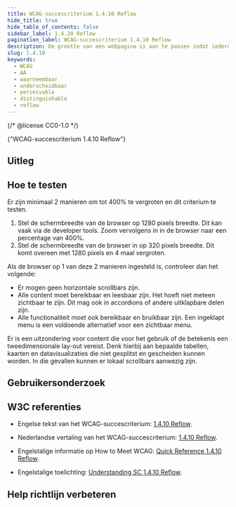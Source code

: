 ```yaml
---
title: WCAG-succescriterium 1.4.10 Reflow
hide_title: true
hide_table_of_contents: false
sidebar_label: 1.4.10 Reflow
pagination_label: WCAG-succescriterium 1.4.10 Reflow
description: De grootte van een webpagina is aan te passen zodat iedereen informatie kan onderscheiden.
slug: 1.4.10
keywords:
  - WCAG
  - AA
  - waarneembaar
  - onderscheidbaar
  - perceivable
  - distinguishable
  - reflow
---
```


{/* @license CC0-1.0 */}


<WcagHeadingGroup level={1} conformanceLevel="Niveau AA">
  {"WCAG-succescriterium 1.4.10 Reflow"}
</WcagHeadingGroup>

## Uitleg

<Summary />

## Hoe te testen

Er zijn minimaal 2 manieren om tot 400% te vergroten en dit criterium te testen.

1. Stel de schermbreedte van de browser op 1280 pixels breedte. Dit kan vaak via de developer tools. Zoom vervolgens in in de browser naar een percentage van 400%.
2. Stel de schermbreedte van de browser in op 320 pixels breedte. Dit komt overeen met 1280 pixels en 4 maal vergroten.

Als de browser op 1 van deze 2 manieren ingesteld is, controleer dan het volgende:

- Er mogen geen horizontale scrollbars zijn.
- Alle content moet bereikbaar en leesbaar zijn. Het hoeft niet meteen zichtbaar te zijn. Dit mag ook in accordions of andere uitklapbare delen zijn.
- Alle functionaliteit moet ook bereikbaar en bruikbaar zijn. Een ingeklapt menu is een voldoende alternatief voor een zichtbaar menu.

Er is een uitzondering voor content die voor het gebruik of de betekenis een tweedimensionale lay-out vereist. Denk hierbij aan bepaalde tabellen, kaarten en datavisualizaties die niet gesplitst en gescheiden kunnen worden. In die gevallen kunnen er lokaal scrollbars aanwezig zijn.

## Gebruikersonderzoek

<CTAGebruikersonderzoek />

## W3C referenties

- Engelse tekst van het WCAG-succescriterium: [<span lang="en">1.4.10 Reflow</span>](https://www.w3.org/TR/WCAG22/#reflow).
- Nederlandse vertaling van het WCAG-succescriterium: [1.4.10 Reflow](https://www.w3.org/Translations/WCAG22-nl/#reflow).
- Engelstalige informatie op <span lang="en">How to Meet WCAG</span>: [<span lang="en">Quick Reference 1.4.10 Reflow</span>](https://www.w3.org/WAI/WCAG22/quickref/#reflow).
- Engelstalige toelichting: [<span lang="en">Understanding SC 1.4.10 Reflow</span>](https://www.w3.org/WAI/WCAG22/Understanding/reflow.html).

  <SpotlightSection>
    <Markdown omitH1 headinglevel={3}>
      <Disclaimer />
    </Markdown>
  </SpotlightSection>

## Help richtlijn verbeteren

<Markdown omitH1 headinglevel={3}>
  <WCAGFooterInfo />
</Markdown>

